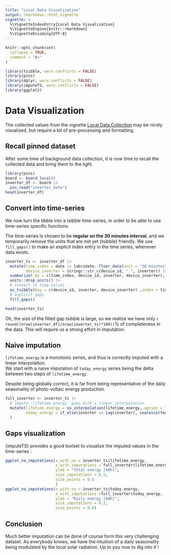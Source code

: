 ```yaml
---
title: "Local Data Visualization"
output: rmarkdown::html_vignette
vignette: >
  %\VignetteIndexEntry{Local Data Visualization}
  %\VignetteEngine{knitr::rmarkdown}
  %\VignetteEncoding{UTF-8}
---
```


```r
knitr::opts_chunk$set(
  collapse = TRUE,
  comment = "#>"
)
```

```r
library(tsibble, warn.conflicts = FALSE)
library(pins)
library(dplyr, warn.conflicts = FALSE)
library(imputeTS, warn.conflicts = FALSE)
library(ggplot2)
```

# Data Visualization

The collected values from the vignette [Local Data Collection](data_collection.html) may be nicely visualized, but require a bit of pre-processing and formatting.

## Recall pinned dataset

After some time of background data collection, it is now time to recall the collected data and bring them to the light.

```r
library(pins)
board <- board_local()
inverter_df <- board |>
  pin_read("inverter_data")
head(inverter_df)
```

## Convert into time-series

We now turn the tibble into a tsibble time-series, in order to be able to use time-series specific functions.

The time-series is chosen to be **regular on the 30 minutes interval**, and we temporarily remove the units that are not yet {tsibble} friendly. We use `fill_gaps()` to make an explicit index entry in the time series, whenever data exists.

```r
inverter_ts <- inverter_df |> 
  mutate(time_index = date |> lubridate::floor_date(unit = "30 minutes"),
         device_inverter = stringr::str_c(device_id, "_", inverter)) |>
  summarize(.by = c(time_index, device_id, inverter, device_inverter), lifetime_energy = max(lifetime_energy), today_energy = max(today_energy), output_power = mean(output_power)) |> 
  units::drop_units() |> 
  # convert to time-series
  as_tsibble(key = c(device_id, inverter, device_inverter) ,index = time_index ) |> 
  # explicit gaps
  fill_gaps() 

head(inverter_ts)
```

Oh, the size of the filled gap tsibble is large, so we realize we have only `r round((nrow(inverter_df)/nrow(inverter_ts)*100))`% of completeness in the data. This will require us a strong effort in imputation.

## Naive imputation

`lifetime_energy` is a monotonic series, and thus is correctly imputed with a linear interpolation.\
We start with a naive imputation of `today_energy` series being the delta between two steps of `lifetime_energy`.

Despite being globally correct, it is far from being representative of the daily seasonality of photo-voltaic energy production.

```r
full_inverter <- inverter_ts |> 
  # impute 'lifetime_energy' gaps with a linear interpolation 
  mutate(lifetime_energy = na_interpolation(lifetime_energy, option = "linear"),
         today_energy = if_else(inverter == lag(inverter), coalesce(today_energy, lifetime_energy - lag(lifetime_energy)), today_energy)
  )
```

## Gaps visualization

{imputeTS} provides a good toolset to visualize the imputed values in the time-series :

```r
ggplot_na_imputations(x_with_na = inverter_ts$lifetime_energy,
                      x_with_imputations = full_inverter$lifetime_energy,
                      ylab = "Total energy [kWh]",
                      size_imputations = 0.2,
                      size_points = 0.6
                      )
ggplot_na_imputations(x_with_na = inverter_ts$today_energy,
                      x_with_imputations =full_inverter$today_energy,
                      ylab = "Daily energy [kWh]",
                      size_imputations = 0.2,
                      size_points = 0.6)
```

## Conclusion

Much better imputation can be done of course form this very challenging dataset. As everybody knows, we have the intuition of a daily seasonality being modulated by the local solar radiation. Up to you now to dig into it !
